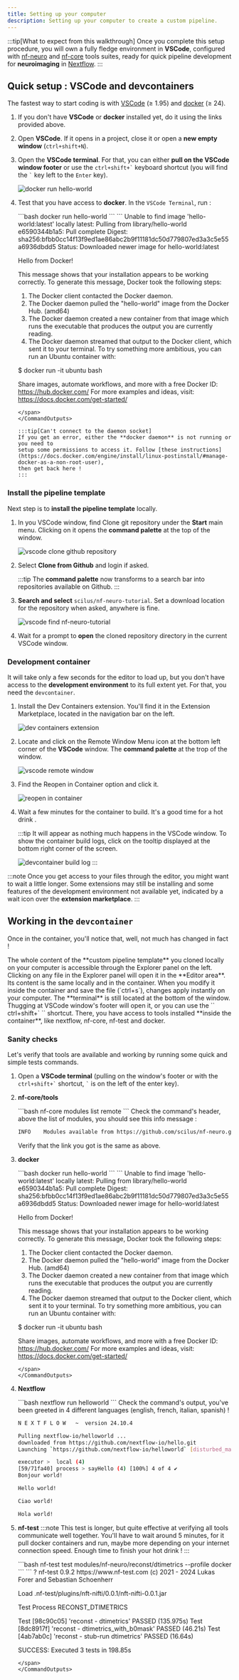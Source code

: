 ```yaml
---
title: Setting up your computer
description: Setting up your computer to create a custom pipeline.
---
```



:::tip[What to expect from this walkthrough]
Once you complete this setup procedure, you will own a fully fledge environment
in **VSCode**, configured with [nf-neuro](https://github.com/scilus/nf-neuro) and
[nf-core](https://nf-co.re) tools suites, ready for quick pipeline development for
**neuroimaging** in [Nextflow](https://nextflow.io).
:::

## Quick setup : VSCode and **devcontainers**

The fastest way to start coding is with [VSCode](https://code.visualstudio.com) (&geq; 1.95)
and [docker](https://www.docker.com/get-started/) (&geq; 24).

<Steps>

1. If you don't have **VSCode** or **docker** installed yet, do it using the links provided above.

2. Open **VSCode**. If it opens in a project, close it or open a **new empty window** (`ctrl+shift+N`).

3. Open the **VSCode terminal**. For that, you can either **pull on the VSCode window footer** or
   use the `` ctrl+shift+` `` keyboard shortcut (you will find the `` ` `` key left to the `Enter` key).

   ![docker run hello-world](../../../assets/images/open-terminal-footer.gif)

4. Test that you have access to **docker**. In the `VSCode Terminal`, run :

   <CommandOutputs>
   <span slot="command">
   ```bash
   docker run hello-world
   ```
   </span>
   <span slot="output">
   ```
   Unable to find image 'hello-world:latest' locally
   latest: Pulling from library/hello-world
   e6590344b1a5: Pull complete 
   Digest: sha256:bfbb0cc14f13f9ed1ae86abc2b9f11181dc50d779807ed3a3c5e55a6936dbdd5
   Status: Downloaded newer image for hello-world:latest

   Hello from Docker!

   This message shows that your installation appears to be working correctly.
   To generate this message, Docker took the following steps:
   1. The Docker client contacted the Docker daemon.
   2. The Docker daemon pulled the "hello-world" image from the Docker Hub.
       (amd64)
   3. The Docker daemon created a new container from that image which runs the
       executable that produces the output you are currently reading.
   4. The Docker daemon streamed that output to the Docker client, which sent it
       to your terminal.
   To try something more ambitious, you can run an Ubuntu container with:

   $ docker run -it ubuntu bash

   Share images, automate workflows, and more with a free Docker ID:
   https://hub.docker.com/
   For more examples and ideas, visit:
   https://docs.docker.com/get-started/
   ```
   </span>
   </CommandOutputs>

   :::tip[Can't connect to the daemon socket]
   If you get an error, either the **docker daemon** is not running or you need to
   setup some permissions to access it. Follow [these instructions](https://docs.docker.com/engine/install/linux-postinstall/#manage-docker-as-a-non-root-user),
   then get back here !
   :::

</Steps>

### Install the pipeline template

Next step is to **install the pipeline template** locally. 

<Steps>

1. In you VSCode window, find <CloneIcon class="inline-icon text-blue-300" aria-hidden />
   <span class="text-blue-300">Clone git repository</span> under the **Start** main menu.
   Clicking on it opens the **command palette** at the top of the window.

   ![vscode clone github repository](../../../assets/images/vscode-clone-github.png)

2. Select **Clone from Github** and login if asked.

   :::tip
   The **command palette** now transforms to a search bar into repositories available on Github.
   :::

3. **Search and select** `scilus/nf-neuro-tutorial`. Set a download location for the repository
   when asked, anywhere is fine.

   ![vscode find nf-neuro-tutorial](../../../assets/images/vscode-clone-selection.png)

4. Wait for a prompt to **open** the cloned repository directory in the current VSCode window.

</Steps>

### Development container

It will take only a few seconds for the editor to load up, but you don't have access to the
**development environment** to its full extent yet. For that, you need the `devcontainer`.

<Steps>

1. Install the <span class="text-blue-300">Dev Containers</span> extension. You'll
   find it in the <ExtensionsIcon class="inline-icon text-blue-300" aria-hidden />
   <span class="text-blue-300">Extension Marketplace</span>, located in the navigation bar on the left.

   ![dev containers extension](../../../assets/images/devcontainers-extension.png)
   
2. Locate and click on the <span class="text-blue-300">Remote Window Menu</span> icon
   <RemoteIcon class="inline-icon hover:bg-blue-400" aria-hidden /> at the bottom left
   corner of the **VSCode** window. The **command palette** at the trop of the window.

   ![vscode remote window](../../../assets/images/open-remote-window.png)

3. Find the <span class="text-blue-300">Reopen in Container</span> option and click it.

   ![reopen in container](../../../assets/images/reopen-in-container.png)

4. Wait a few minutes for the container to build. <span class="hover:text-yellow-700">It's
   a good time for a hot drink <CoffeeIcon class="inline-icon" aria-hidden /></span>.

   :::tip
   It will appear as nothing much happens in the VSCode window. To show the container
   build logs, click on the tooltip displayed at the bottom right corner of the screen.

   ![devcontainer build log](../../../assets/images/devcontainer-build-log.png)
   :::

</Steps>

:::note
Once you get access to your files through the editor, you might want to wait a little longer.
Some extensions may still be installing and some features of the development environment not
available yet, indicated by a <WaitIcon class="inline-icon text-blue-300" aria-hidden />
<span class="text-blue-300">wait icon</span> over the <ExtensionsIcon class="inline-icon" aria-hidden />
**extension marketplace**.
:::

## Working in the `devcontainer`

Once in the container, you'll notice that, well, not much has changed in fact !

<Tabs>
<TabItem label="Explorer panel">
The whole content of the **custom pipeline template** you cloned locally on your computer is accessible
through the <span class="text-blue-300">Explorer panel</span> on the left.
</TabItem>
<TabItem label="Editor area">
Clicking on any file in the <span class="text-blue-300">Explorer panel</span> will open it in the
**Editor area**. Its content is the same locally and in the container. When you modify it inside the
container and save the file (`ctrl+s`), changes apply instantly on your computer.
</TabItem>
<TabItem label="Terminal">
The **terminal** is still located at the bottom of the window. Thugging at VSCode window's footer will
open it, or you can use the `` ctrl+shift+` `` shortcut. There, you have access to tools installed **inside
the container**, like <span class="text-blue-300">nextflow</span>, <span class="text-blue-300">nf-core</span>, 
<span class="text-blue-300">nf-test</span> and <span class="text-blue-300">docker</span>.
</TabItem>
</Tabs>

### Sanity checks

Let's verify that tools are available and working by running some quick and simple tests commands.

<Steps>

1. Open a **VSCode terminal** (pulling on the window's footer or with the `` ctrl+shift+` ``
   shortcut, `` ` `` is on the left of the enter key). 

2. **nf-core/tools**

   <CommandOutputs>
   <span slot="command">
   ```bash
   nf-core modules list remote
   ```
   </span>
   <span slot="output">
   Check the command's header, above the list of modules, you should see this info message :

   ```bash frame="none"      
   INFO    Modules available from https://github.com/scilus/nf-neuro.git (main)
   ```

   Verify that the link you got is the same as above.
   </span>
   </CommandOutputs>

3. **docker**

   <CommandOutputs>
   <span slot="command">
   ```bash
   docker run hello-world
   ```
   </span>
   <span slot="output">
   ```
   Unable to find image 'hello-world:latest' locally
   latest: Pulling from library/hello-world
   e6590344b1a5: Pull complete 
   Digest: sha256:bfbb0cc14f13f9ed1ae86abc2b9f11181dc50d779807ed3a3c5e55a6936dbdd5
   Status: Downloaded newer image for hello-world:latest

   Hello from Docker!

   This message shows that your installation appears to be working correctly.
   To generate this message, Docker took the following steps:
   1. The Docker client contacted the Docker daemon.
   2. The Docker daemon pulled the "hello-world" image from the Docker Hub.
       (amd64)
   3. The Docker daemon created a new container from that image which runs the
       executable that produces the output you are currently reading.
   4. The Docker daemon streamed that output to the Docker client, which sent it
       to your terminal.
   To try something more ambitious, you can run an Ubuntu container with:

   $ docker run -it ubuntu bash

   Share images, automate workflows, and more with a free Docker ID:
   https://hub.docker.com/
   For more examples and ideas, visit:
   https://docs.docker.com/get-started/
   ```
   </span>
   </CommandOutputs>

3. **Nextflow**

   <CommandOutputs>
   <span slot="command">
   ```bash
   nextflow run helloworld
   ```
   </span>
   <span slot="output">
   Check the command's output, you've been greeted in 4 different languages
   (english, french, italian, spanish) !

   ```bash
   N E X T F L O W   ~  version 24.10.4

   Pulling nextflow-io/helloworld ...
   downloaded from https://github.com/nextflow-io/hello.git
   Launching `https://github.com/nextflow-io/helloworld` [disturbed_mahavira] DSL2 - revision: afff16a9b4 [master]

   executor >  local (4)
   [59/71fa40] process > sayHello (4) [100%] 4 of 4 ✔
   Bonjour world!

   Hello world!

   Ciao world!

   Hola world!
   ```
   </span>
   </CommandOutputs>

4. **nf-test**
   :::note
   This test is longer, but quite effective at verifying all tools communicate well together. You'll
   have to wait around 5 minutes, for it pull docker containers and run, maybe more depending on your
   internet connection speed. <span class="hover:text-yellow-700">Enough time to finish your hot drink
   <CoffeeIcon class="inline-icon" aria-hidden /></span> !
   :::

   <CommandOutputs>
   <span slot="command">
   ```bash
   nf-test test modules/nf-neuro/reconst/dtimetrics --profile docker
   ```
   </span>
   <span slot="output">
   ```
   ? nf-test 0.9.2
   https://www.nf-test.com
   (c) 2021 - 2024 Lukas Forer and Sebastian Schoenherr

   Load .nf-test/plugins/nft-nifti/0.0.1/nft-nifti-0.0.1.jar

   Test Process RECONST_DTIMETRICS

   Test [98c90c05] 'reconst - dtimetrics' PASSED (135.975s)
   Test [8dc8917f] 'reconst - dtimetrics_with_b0mask' PASSED (46.21s)
   Test [4ab7ab0c] 'reconst - stub-run dtimetrics' PASSED (16.64s)


   SUCCESS: Executed 3 tests in 198.85s
   ```
   </span>
   </CommandOutputs>

</Steps>
